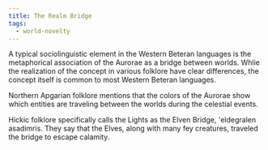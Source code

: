 ```yaml
---
title: The Realm Bridge
tags:
  - world-novelty
---
```



A typical sociolinguistic element in the Western Beteran languages is the
metaphorical association of the Aurorae as a bridge between worlds. Whlie the
realization of the concept in various folklore have clear differences, the
concept itself is common to most Western Beteran languages.

Northern Apgarian folklore mentions that the colors of the Aurorae show which
entities are traveling between the worlds during the celestial events.

Hickic folklore specifically calls the Lights as the Elven Bridge, 'eldegralen
asadimris. They say that the Elves, along with many fey creatures, traveled the
bridge to escape calamity.
